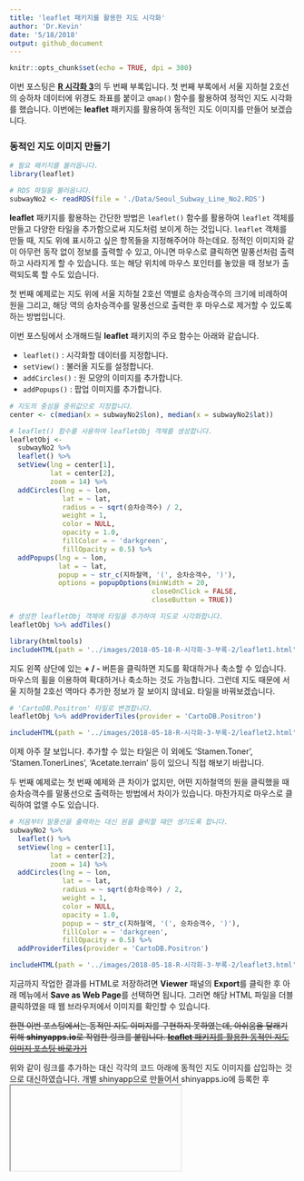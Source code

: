 ```yaml
---
title: 'leaflet 패키지를 활용한 지도 시각화'
author: 'Dr.Kevin'
date: '5/18/2018'
output: github_document
---
```


```r
knitr::opts_chunk$set(echo = TRUE, dpi = 300)
```

이번 포스팅은 [**R 시각화 3**](https://mrkevinna.github.io/R-%EC%8B%9C%EA%B0%81%ED%99%94-3/)의 두 번째 부록입니다. 첫 번째 부록에서 서울 지하철 2호선의 승하차 데이터에 위경도 좌표를 붙이고 `qmap()` 함수를 활용하여 정적인 지도 시각화를 했습니다. 이번에는 **leaflet** 패키지를 활용하여 동적인 지도 이미지를 만들어 보겠습니다.

### 동적인 지도 이미지 만들기 

```r
# 필요 패키지를 불러옵니다. 
library(leaflet)
```

```r
# RDS 파일을 불러옵니다. 
subwayNo2 <- readRDS(file = './Data/Seoul_Subway_Line_No2.RDS')
```

**leaflet** 패키지를 활용하는 간단한 방법은 `leaflet()` 함수를 활용하여 `leaflet` 객체를 만들고 다양한 타일을 추가함으로써 지도처럼 보이게 하는 것입니다. `leaflet` 객체를 만들 때, 지도 위에 표시하고 싶은 항목들을 지정해주어야 하는데요. 정적인 이미지와 같이 아무런 동작 없이 정보를 출력할 수 있고, 아니면 마우스로 클릭하면 말풍선처럼 출력하고 사라지게 할 수 있습니다. 또는 해당 위치에 마우스 포인터를 놓았을 때 정보가 출력되도록 할 수도 있습니다. 

첫 번째 예제로는 지도 위에 서울 지하철 2호선 역별로 승차승객수의 크기에 비례하여 원을 그리고, 해당 역의 승차승객수를 말풍선으로 출력한 후 마우스로 제거할 수 있도록 하는 방법입니다.

이번 포스팅에서 소개해드릴 **leaflet** 패키지의 주요 함수는 아래와 같습니다.  

  - `leaflet()` : 시각화할 데이터를 지정합니다.  
  - `setView()` : 불러올 지도를 설정합니다.  
  - `addCircles()` : 원 모양의 이미지를 추가합니다.  
  - `addPopups()` : 팝업 이미지를 추가합니다.  

```r
# 지도의 중심을 중위값으로 지정합니다.
center <- c(median(x = subwayNo2$lon), median(x = subwayNo2$lat))

# leaflet() 함수를 사용하여 leafletObj 객체를 생성합니다.
leafletObj <-   
  subwayNo2 %>% 
  leaflet() %>% 
  setView(lng = center[1],
          lat = center[2],
          zoom = 14) %>% 
  addCircles(lng = ~ lon,
             lat = ~ lat,
             radius = ~ sqrt(승차승객수) / 2,
             weight = 1,
             color = NULL,
             opacity = 1.0, 
             fillColor = ~ 'darkgreen',
             fillOpacity = 0.5) %>% 
  addPopups(lng = ~ lon,
            lat = ~ lat,
            popup = ~ str_c(지하철역, '(', 승차승객수, ')'),
            options = popupOptions(minWidth = 20,
                                   closeOnClick = FALSE,
                                   closeButton = TRUE))

# 생성한 leafletObj 객체에 타일을 추가하여 지도로 시각화합니다.
leafletObj %>% addTiles()
```

```r
library(htmltools)
includeHTML(path = '../images/2018-05-18-R-시각화-3-부록-2/leaflet1.html')
```

지도 왼쪽 상단에 있는 **+ / -** 버튼을 클릭하면 지도를 확대하거나 축소할 수 있습니다. 마우스의 휠을 이용하여 확대하거나 축소하는 것도 가능합니다. 그런데 지도 때문에 서울 지하철 2호선 역마다 추가한 정보가 잘 보이지 않네요. 타일을 바꿔보겠습니다. 

```r
# 'CartoDB.Positron' 타일로 변경합니다.
leafletObj %>% addProviderTiles(provider = 'CartoDB.Positron')
```

```r
includeHTML(path = '../images/2018-05-18-R-시각화-3-부록-2/leaflet2.html')
```

이제 아주 잘 보입니다. 추가할 수 있는 타일은 이 외에도 'Stamen.Toner', 'Stamen.TonerLines', 'Acetate.terrain' 등이 있으니 직접 해보기 바랍니다. 

두 번째 예제로는 첫 번째 예제와 큰 차이가 없지만, 어떤 지하철역의 원을 클릭했을 때 승차승객수를 말풍선으로 출력하는 방법에서 차이가 있습니다. 마찬가지로 마우스로 클릭하여 없앨 수도 있습니다.

```r
# 처음부터 말풍선을 출력하는 대신 원을 클릭할 때만 생기도록 합니다.
subwayNo2 %>% 
  leaflet() %>% 
  setView(lng = center[1],
          lat = center[2],
          zoom = 14) %>% 
  addCircles(lng = ~ lon,
             lat = ~ lat,
             radius = ~ sqrt(승차승객수) / 2,
             weight = 1,
             color = NULL,
             opacity = 1.0, 
             popup = ~ str_c(지하철역, '(', 승차승객수, ')'),
             fillColor = ~ 'darkgreen',
             fillOpacity = 0.5) %>% 
  addProviderTiles(provider = 'CartoDB.Positron')
```

```r
includeHTML(path = '../images/2018-05-18-R-시각화-3-부록-2/leaflet3.html')
```

지금까지 작업한 결과를 HTML로 저장하려면 **Viewer** 패널의 **Export**를 클릭한 후 아래 메뉴에서 **Save as Web Page**를 선택하면 됩니다. 그러면 해당 HTML 파일을 더블 클릭하였을 때 웹 브라우저에서 이미지를 확인할 수 있습니다. 

~~한편 이번 포스팅에서는 동적인 지도 이미지를 구현하지 못하였는데, 아쉬움을 달래기 위해  **shinyapps.io**로 작업한 링크를 붙입니다. [**leaflet** 패키지를 활용한 동적인 지도 이미지 포스팅 바로가기](https://drkevin.shinyapps.io/SeoulSubwayLineNo2/)~~

위와 같이 링크를 추가하는 대신 각각의 코드 아래에 동적인 지도 이미지를 삽입하는 것으로 대신하였습니다. 개별 shinyapp으로 만들어서 shinyapps.io에 등록한 후 <iframe>을 사용하면 가능합니다. 

이상으로 **leaflet** 패키지에 대해서 간단하게 살펴보았습니다.^[leaflet 패키지에 관한 더 많은 자세한 정보는 [여기](https://rstudio.github.io/leaflet/)에서 찾아보기 바랍니다.]
